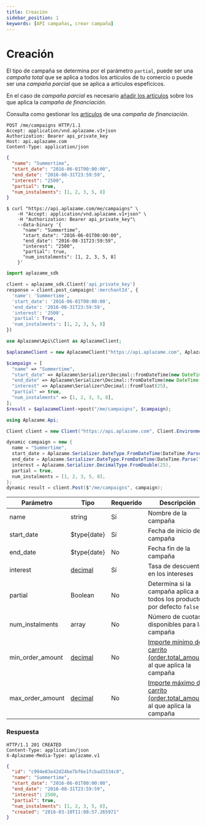 ```yaml
---
title: Creación
sidebar_position: 1
keywords: [API campañas, crear campaña]
---
```


# Creación
El tipo de campaña se determina por el parámetro `partial`, puede ser una *campaña total* que se aplica a todos los artículos de tu comercio o puede ser una *campaña parcial* que se aplica a artículos espefícicos.

En el caso de *campaña parcial* es necesario [añadir los artículos](./articles/#anadir) sobre los que aplica la *campaña de financiación*.

Consulta como gestionar los [artículos](./articles/) de una *campaña de financiación*.

<Tabs>
  <TabItem value="http" label="http">

```http
POST /me/campaigns HTTP/1.1
Accept: application/vnd.aplazame.v1+json
Authorization: Bearer api_private_key
Host: api.aplazame.com
Content-Type: application/json
```
```json
{
  "name": "Summertime",
  "start_date": "2016-06-01T00:00:00",
  "end_date": "2016-08-31T23:59:59",
  "interest": "2500",
  "partial": true,
  "num_instalments": [1, 2, 3, 5, 8]
}
```
  </TabItem>
  <TabItem value="shell" label="shell">

```shell
$ curl "https://api.aplazame.com/me/campaigns" \
    -H "Accept: application/vnd.aplazame.v1+json" \
    -H "Authorization: Bearer api_private_key"\
    --data-binary '{
      "name": "Summertime",
      "start_date": "2016-06-01T00:00:00",
      "end_date": "2016-08-31T23:59:59",
      "interest": "2500",
      "partial": true,
      "num_instalments": [1, 2, 3, 5, 8]
    }'
```
  </TabItem>
  <TabItem value="python" label="python">

```python
import aplazame_sdk

client = aplazame_sdk.Client('api_private_key')
response = client.post_campaign(':merchantId', {
  'name': 'Summertime',
  'start_date': '2016-06-01T00:00:00',
  'end_date': '2016-08-31T23:59:59',
  'interest': '2500',
  'partial': True,
  'num_instalments': [1, 2, 3, 5, 8]
})
```
  </TabItem>
  <TabItem value="php" label="php">

```php
use Aplazame\Api\Client as AplazameClient;

$aplazameClient = new AplazameClient("https://api.aplazame.com", AplazameClient::ENVIRONMENT_PRODUCTION, "api_private_key");

$campaign = [
  "name" => "Summertime",
  "start_date" => Aplazame\Serializer\Decimal::fromDateTime(new DateTime("2016-06-01 00:00:00")),
  "end_date" => Aplazame\Serializer\Decimal::fromDateTime(new DateTime("2016-08-31 23:59:59")),
  "interest" => Aplazame\Serializer\Decimal::fromFloat(25),
  "partial" => true,
  "num_instalments" => [1, 2, 3, 5, 8],
];
$result = $aplazameClient->post("/me/campaigns", $campaign);
```
  </TabItem>
  <TabItem value="c" label="C#">

```cs
using Aplazame.Api;

Client client = new Client("https://api.aplazame.com", Client.EnvironmentProduction, "api_private_key");

dynamic campaign = new {
  name = "Summertime",
  start_date = Aplazame.Serializer.DateType.FromDateTime(DateTime.Parse("2016-06-01 00:00:00")),
  end_date = Aplazame.Serializer.DateType.FromDateTime(DateTime.Parse("2016-08-31 23:59:59")),
  interest = Aplazame.Serializer.DecimalType.FromDouble(25),
  partial = true,
  num_instalments = [1, 2, 3, 5, 8],
};
dynamic result = client.Post($"/me/campaigns", campaign);
```
  </TabItem>
</Tabs>

|<t id="table.parameter">Parámetro</t> | <t id="table.type">Tipo</t> | <t id="table.required">Requerido</t> | <t id="table.description">Descripción</t>|
|---------|---------|---------|---------|
name | string | <t id="table.yes">Sí</t> | Nombre de la campaña
start_date | $type{date} | <t id="table.yes">Sí</t> | Fecha de inicio de la campaña
end_date | $type{date} | No | Fecha fin de la campaña
interest | [decimal](../api-reference/#decimals) | <t id="table.yes">Sí</t> | Tasa de descuento en los intereses
partial | Boolean | No | Determina si la campaña aplica a todos los productos, por defecto `false`
num_instalments | array | No | Número de cuotas disponibles para la campaña
min_order_amount | [decimal](../api-reference/#decimals) | No | [Importe mínimo del carrito (order.total_amount)](../checkout-creation/#order) al que aplica la campaña
max_order_amount | [decimal](../api-reference/#decimals) | No | [Importe máximo del carrito (order.total_amount)](../checkout-creation/#order) al que aplica la campaña

 ### Respuesta

```http
HTTP/1.1 201 CREATED
Content-Type: application/json
X-Aplazame-Media-Type: aplazame.v1
```
```json
{
  "id": "c994e03e42d24be7bf6e1fcbad3334c0",
  "name": "Summertime",
  "start_date": "2016-06-01T00:00:00",
  "end_date": "2016-08-31T23:59:59",
  "interest": 2500,
  "partial": true,
  "num_instalments": [1, 2, 3, 5, 8],
  "created": "2016-03-10T11:08:57.265971"
}
```

